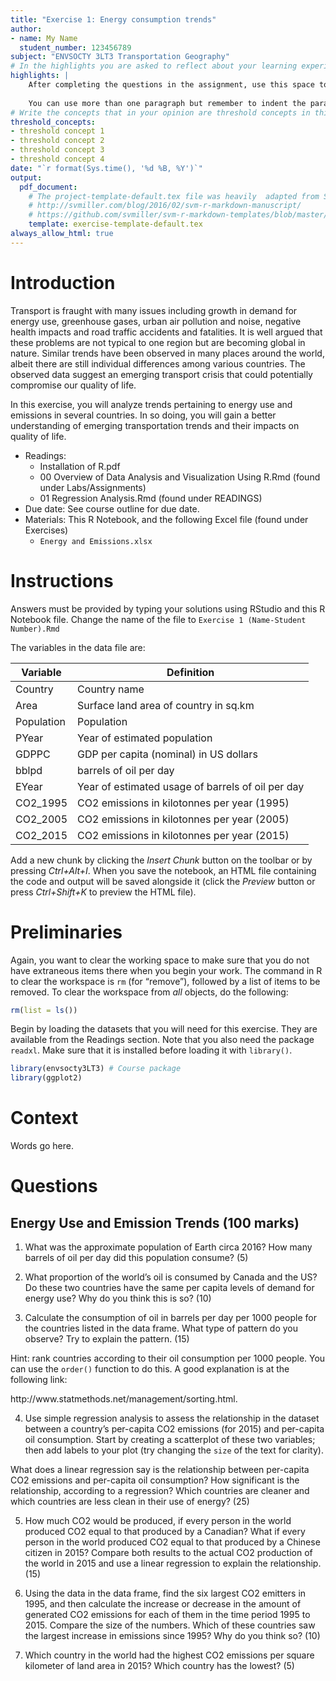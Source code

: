 ```yaml
---
title: "Exercise 1: Energy consumption trends"
author:
- name: My Name
  student_number: 123456789
subject: "ENVSOCTY 3LT3 Transportation Geography"
# In the highlights you are asked to reflect about your learning experience while working on this exercise. This section is worth 10 marks.
highlights: |
    After completing the questions in the assignment, use this space to briefly write your thoughts about your learning experience. What did you learn working on this assignment? How were you challenged? Or was it easy?
    
    You can use more than one paragraph but remember to indent the paragraphs. This summary does not need to be very long, try to write it in about 200 words. This section of the 
# Write the concepts that in your opinion are threshold concepts in this exercise. A threshold concept is a key idea that once you grasp it, it changes your understanding of a topic, phenomenon, subject, method, etc. Write between three and five threshold concepts that apply to your learning experience working on this exercise. This section is worth 5 marks.
threshold_concepts: 
- threshold concept 1
- threshold concept 2 
- threshold concept 3
- threshold concept 4
date: "`r format(Sys.time(), '%d %B, %Y')`"
output:
  pdf_document:
    # The project-template-default.tex file was heavily  adapted from Steven V. Miller's template for academic manuscripts. See:
    # http://svmiller.com/blog/2016/02/svm-r-markdown-manuscript/
    # https://github.com/svmiller/svm-r-markdown-templates/blob/master/svm-latex-ms.tex
    template: exercise-template-default.tex
always_allow_html: true
---
```


# Introduction

Transport is fraught with many issues including growth in demand for energy use, greenhouse gases, urban air pollution and noise, negative health impacts and road traffic accidents and fatalities. It is well argued that these problems are not typical to one region but are becoming global in nature. Similar trends have been observed in many places around the world, albeit there are still individual differences among various countries. The observed data suggest an emerging transport crisis that could potentially compromise our quality of life.

In this exercise, you will analyze trends pertaining to energy use and emissions in several countries. In so doing, you will gain a better understanding of emerging transportation trends and their impacts on quality of life.

* Readings:
    + Installation of R.pdf
    + 00 Overview of Data Analysis and Visualization Using R.Rmd (found under Labs/Assignments)
    + 01 Regression Analysis.Rmd (found under READINGS)
* Due date:	See course outline for due date.
* Materials: This R Notebook, and the following Excel file (found under Exercises)
    + `Energy and Emissions.xlsx`

# Instructions

Answers must be provided by typing your solutions using RStudio and this R Notebook file. Change the name of the file to `Exercise 1 (Name-Student Number).Rmd`

The variables in the data file are:

Variable | Definition
-- | --
Country	| Country name
Area | Surface land area of country in sq.km
Population | Population
PYear | Year of estimated population
GDPPC | GDP per capita (nominal) in US dollars
bblpd | barrels of oil per day
EYear | Year of estimated usage of barrels of oil per day
CO2_1995 | CO2 emissions in kilotonnes per year (1995)
CO2_2005 | CO2 emissions in kilotonnes per year (2005)
CO2_2015 | CO2 emissions in kilotonnes per year (2015)

Add a new chunk by clicking the *Insert Chunk* button on the toolbar or by pressing *Ctrl+Alt+I*. When you save the notebook, an HTML file containing the code and output will be saved alongside it (click the *Preview* button or press *Ctrl+Shift+K* to preview the HTML file).

# Preliminaries

Again, you want to clear the working space to make sure that you do not have extraneous items there when you begin your work. The command in R to clear the workspace is `rm` (for "remove"), followed by a list of items to be removed. To clear the workspace from _all_ objects, do the following:

```r
rm(list = ls())
```

Begin by loading the datasets that you will need for this exercise. They are available from the Readings section. Note that you also need the package `readxl`. Make sure that it is installed before loading it with `library()`. 

```r
library(envsocty3LT3) # Course package
library(ggplot2)
```

# Context

Words go here.

# Questions

## Energy Use and Emission Trends (100 marks)

1.	What was the approximate population of Earth circa 2016? How many barrels of oil per day did this population consume? (5)

2.	What proportion of the world's oil is consumed by Canada and the US? Do these two countries have the same per capita levels of demand for energy use? Why do you think this is so? (10)

3.	Calculate the consumption of oil in barrels per day per 1000 people for the countries listed in the data frame. What type of pattern do you observe? Try to explain the pattern. (15)

Hint: rank countries according to their oil consumption per 1000 people. You can use the `order()` function to do this. A good explanation is at the following link:

http://www.statmethods.net/management/sorting.html.

4. Use simple regression analysis to assess the relationship in the dataset between a country's per-capita CO2 emissions (for 2015) and per-capita oil consumption. Start by creating a scatterplot of these two variables; then add labels to your plot (try changing the `size` of the text for clarity). 

What does a linear regression say is the relationship between per-capita CO2 emissions and per-capita oil consumption? How significant is the relationship, according to a regression? Which countries are cleaner and which countries are less clean in their use of energy? (25)

5. How much CO2 would be produced, if every person in the world produced CO2 equal to that produced by a Canadian? What if every person in the world produced CO2 equal to that produced by a Chinese citizen in 2015? Compare both results to the actual CO2 production of the world in 2015 and use a linear regression to explain the relationship. (15)

6.	Using the data in the data frame, find the six largest CO2 emitters in 1995, and then calculate the increase or decrease in the amount of generated CO2 emissions for each of them in the time period 1995 to 2015. Compare the size of the numbers. Which of these countries saw the largest increase in emissions since 1995? Why do you think so? (10)

7.	Which country in the world had the highest CO2 emissions per square kilometer of land area in 2015? Which country has the lowest? (5) 
